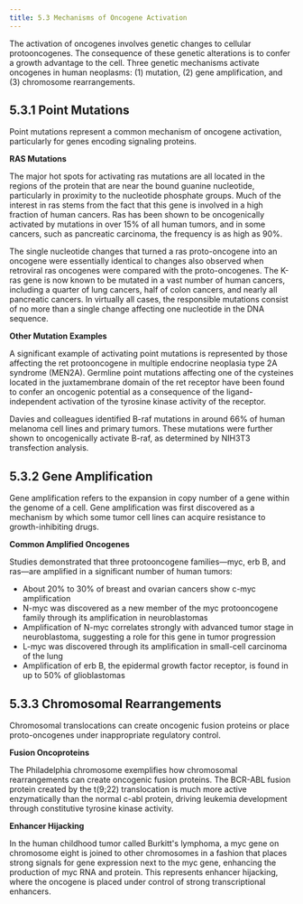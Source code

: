 ```yaml
---
title: 5.3 Mechanisms of Oncogene Activation
---
```



The activation of oncogenes involves genetic changes to cellular protooncogenes. The consequence of these genetic alterations is to confer a growth advantage to the cell. Three genetic mechanisms activate oncogenes in human neoplasms: (1) mutation, (2) gene amplification, and (3) chromosome rearrangements.

## 5.3.1 Point Mutations

Point mutations represent a common mechanism of oncogene activation, particularly for genes encoding signaling proteins.

**RAS Mutations**

The major hot spots for activating ras mutations are all located in the regions of the protein that are near the bound guanine nucleotide, particularly in proximity to the nucleotide phosphate groups. Much of the interest in ras stems from the fact that this gene is involved in a high fraction of human cancers. Ras has been shown to be oncogenically activated by mutations in over 15% of all human tumors, and in some cancers, such as pancreatic carcinoma, the frequency is as high as 90%.

The single nucleotide changes that turned a ras proto-oncogene into an oncogene were essentially identical to changes also observed when retroviral ras oncogenes were compared with the proto-oncogenes. The K-ras gene is now known to be mutated in a vast number of human cancers, including a quarter of lung cancers, half of colon cancers, and nearly all pancreatic cancers. In virtually all cases, the responsible mutations consist of no more than a single change affecting one nucleotide in the DNA sequence.

**Other Mutation Examples**

A significant example of activating point mutations is represented by those affecting the ret protooncogene in multiple endocrine neoplasia type 2A syndrome (MEN2A). Germline point mutations affecting one of the cysteines located in the juxtamembrane domain of the ret receptor have been found to confer an oncogenic potential as a consequence of the ligand-independent activation of the tyrosine kinase activity of the receptor.

Davies and colleagues identified B-raf mutations in around 66% of human melanoma cell lines and primary tumors. These mutations were further shown to oncogenically activate B-raf, as determined by NIH3T3 transfection analysis.

## 5.3.2 Gene Amplification

Gene amplification refers to the expansion in copy number of a gene within the genome of a cell. Gene amplification was first discovered as a mechanism by which some tumor cell lines can acquire resistance to growth-inhibiting drugs.

**Common Amplified Oncogenes**

Studies demonstrated that three protooncogene families—myc, erb B, and ras—are amplified in a significant number of human tumors:

- About 20% to 30% of breast and ovarian cancers show c-myc amplification
- N-myc was discovered as a new member of the myc protooncogene family through its amplification in neuroblastomas
- Amplification of N-myc correlates strongly with advanced tumor stage in neuroblastoma, suggesting a role for this gene in tumor progression
- L-myc was discovered through its amplification in small-cell carcinoma of the lung
- Amplification of erb B, the epidermal growth factor receptor, is found in up to 50% of glioblastomas

## 5.3.3 Chromosomal Rearrangements

Chromosomal translocations can create oncogenic fusion proteins or place proto-oncogenes under inappropriate regulatory control.

**Fusion Oncoproteins**

The Philadelphia chromosome exemplifies how chromosomal rearrangements can create oncogenic fusion proteins. The BCR-ABL fusion protein created by the t(9;22) translocation is much more active enzymatically than the normal c-abl protein, driving leukemia development through constitutive tyrosine kinase activity.

**Enhancer Hijacking**

In the human childhood tumor called Burkitt's lymphoma, a myc gene on chromosome eight is joined to other chromosomes in a fashion that places strong signals for gene expression next to the myc gene, enhancing the production of myc RNA and protein. This represents enhancer hijacking, where the oncogene is placed under control of strong transcriptional enhancers.
